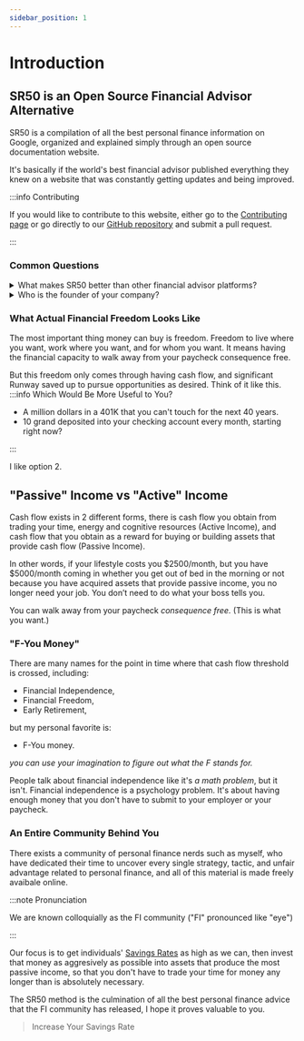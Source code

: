 ```yaml
---
sidebar_position: 1
---
```


# Introduction

## SR50 is an Open Source Financial Advisor Alternative

SR50 is a compilation of all the best personal finance information on Google, organized and explained simply through an open source documentation website. 

It's basically if the world's best financial advisor published everything they knew on a website that was constantly getting updates and being improved. 

:::info Contributing

If you would like to contribute to this website, either go to the [Contributing page](community/4-contributing.md) or go directly to our [GitHub repository](https://github.com/tpascarella/sr50) and submit a pull request.

:::

### Common Questions

<details>
  <summary>What makes SR50 better than other financial advisor platforms?</summary>

A few things:
- We open source everything we teach, and our educational material is constantly being updated and refined as we obtain user feedback.
- We focus on improving users' Savings Rate, as opposed to Net Worth. Savings Rate is the most important KPI in personal finance, and if you optimize for Savings Rate you can reach the same level of financial independence in just 3-5 years, as would take 35-40 years using a typical financial advisor approach.

</details>

<details>
  <summary>Who is the founder of your company?</summary>

[This guy.](https://tpascarella.github.io)

</details>

### What Actual Financial Freedom Looks Like

The most important thing money can buy is freedom. Freedom to live where you want, work where you want, and for whom you want. It means having the financial capacity to walk away from your paycheck consequence free. 

But this freedom only comes through having cash flow, and significant Runway saved up to pursue opportunities as desired. Think of it like this. 
:::info Which Would Be More Useful to You?

- A million dollars in a 401K that you can't touch for the next 40 years.
- 10 grand deposited into your checking account every month, starting right now?

:::

I like option 2.

## "Passive" Income vs "Active" Income

Cash flow exists in 2 different forms, there is cash flow you obtain from trading your time, energy and cognitive resources (Active Income), and cash flow that you obtain as a reward for buying or building assets that provide cash flow (Passive Income).

In other words, if your lifestyle costs you $2500/month, but you have $5000/month coming in whether you get out of bed in the morning or not because you have acquired assets that provide passive income, you no longer need your job. You don’t need to do what your boss tells you. 

You can walk away from your paycheck *consequence free.* (This is what you want.)

### "F-You Money"

There are many names for the point in time where that cash flow threshold is crossed, including: 

- Financial Independence, 
- Financial Freedom, 
- Early Retirement,

but my personal favorite is:
- F-You money. 

*you can use your imagination to figure out what the F stands for.*

People talk about financial independence like it's *a math problem*, but it isn't. Financial independence is a psychology problem. It's about having enough money that you don't have to submit to your employer or your paycheck.

### An Entire Community Behind You

There exists a community of personal finance nerds such as myself, who have dedicated their time to uncover every single strategy, tactic, and unfair advantage related to personal finance, and all of this material is made freely avaibale online. 

:::note Pronunciation

We are known colloquially as the FI community ("FI" pronounced like "eye")

:::

Our focus is to get individuals' [Savings Rates](/kpis/savings-rate.md) as high as we can, then invest that money as aggresively as possible into assets that produce the most passive income, so that you don't have to trade your time for money any longer than is absolutely necessary.

The SR50 method is the culmination of all the best personal finance advice that the FI community has released, I hope it proves valuable to you.

>Increase Your Savings Rate
